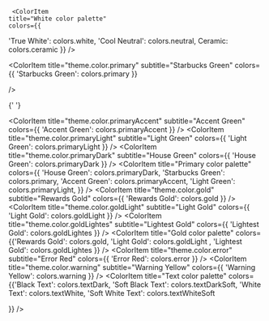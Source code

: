 
<Meta title="General/Colors" />

<ColorPalette>
  <ColorItem
    title="theme.color.black"
    subtitle="True Black"
    colors={{ 'True Black': colors.black }}
  />
  <ColorItem
    title="theme.color.white"
    subtitle="True White"
    colors={{ 'True White': colors.white }}
  />
  <ColorItem
    title="theme.color.neutral"
    subtitle="Cool Neutral"
    colors={{ 'Cool Neutral': colors.neutral }}
  />
  <ColorItem title="theme.color.ceramic" subtitle="Ceramic" colors={{ Ceramic: colors.ceramic }} />
 
     <ColorItem
    title="White color palette"
    colors={{
 'True White': colors.white,
  'Cool Neutral': colors.neutral,
   Ceramic: colors.ceramic 
    }}
  />

  <ColorItem
    title="theme.color.primary"
    subtitle="Starbucks Green"
    colors={{
      'Starbucks Green': colors.primary
    }}

/>

{' '}

<ColorItem
  title="theme.color.primaryAccent"
  subtitle="Accent Green"
  colors={{ 'Accent Green': colors.primaryAccent }}
/>
<ColorItem
  title="theme.color.primaryLight"
  subtitle="Light Green"
  colors={{ 'Light Green': colors.primaryLight }}
/>
<ColorItem
  title="theme.color.primaryDark"
  subtitle="House Green"
  colors={{ 'House Green': colors.primaryDark }}
/>
<ColorItem
  title="Primary color palette"
  colors={{
    'House Green': colors.primaryDark,
    'Starbucks Green': colors.primary,
    'Accent Green': colors.primaryAccent,
    'Light Green': colors.primaryLight,
  }}
/>
<ColorItem
  title="theme.color.gold"
  subtitle="Rewards Gold"
  colors={{ 'Rewards Gold': colors.gold }}
/>
<ColorItem
  title="theme.color.goldLight"
  subtitle="Light Gold"
  colors={{ 'Light Gold': colors.goldLight }}
/>
<ColorItem title="theme.color.goldLightes" subtitle="Lightest Gold" colors={{ 'Lightest Gold': colors.goldLightes }} />
<ColorItem
  title="Gold color palette"
  colors={{'Rewards Gold': colors.gold,
    'Light Gold': colors.goldLight ,
'Lightest Gold': colors.goldLightes
  }}
/>
<ColorItem
  title="theme.color.error"
  subtitle="Error Red"
  colors={{ 'Error Red': colors.error }}
/>
<ColorItem
  title="theme.color.warning"
  subtitle="Warning Yellow"
  colors={{ 'Warning Yellow': colors.warning }}
/>
<ColorItem
  title="Text color palette"
  colors={{'Black Text': colors.textDark,
    'Soft Black Text': colors.textDarkSoft,
'White Text': colors.textWhite,
'Soft White Text': colors.textWhiteSoft

}}
/>

</ColorPalette>
